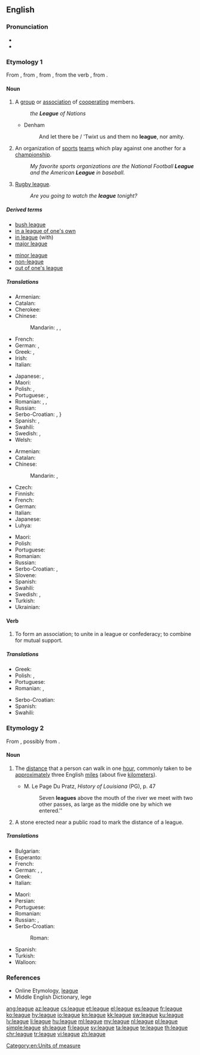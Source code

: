==English==
{{wikipedia}}

===Pronunciation===
* {{IPA|/liːɡ/|lang=en}}
* {{rhymes|iːɡ|lang=en}}

===Etymology 1===
From {{etyl|enm|en}} {{m|enm|ligg}}, from {{etyl|frm|en}} {{m|frm|ligue}}, from {{etyl|it|en}} {{m|it|lega}}, from the verb {{m|it|legare}}, from {{etyl|la|en}} {{m|la|ligō||to tie}}.

====Noun====
{{en-noun}}

# A [[group]] or [[association]] of [[cooperate|cooperating]] members.
#: ''the '''League''' of Nations''
#* Denham
#*: And let there be / 'Twixt us and them no '''league''', nor amity.
# An organization of [[sports]] [[team]]s which play against one another for a [[championship]].
#: ''My favorite sports organizations are the National Football '''League''' and the American '''League''' in baseball.''
# {{label|en|informal}} [[rugby league|Rugby league]].
#: ''Are you going to watch the '''league''' tonight?''

=====Derived terms=====
{{top2}}
* [[bush league]]
* [[in a league of one's own]]
* [[in league]] (with)
* [[major league]]
{{mid2}}
* [[minor league]]
* [[non-league]]
* [[out of one's league]]
{{bottom}}

=====Translations=====
{{trans-top|a group or association of cooperating members}}
* Armenian: {{t+|hy|լիգա|sc=Armn}}
* Catalan: {{t+|ca|lliga|f}}
* Cherokee: {{t|chr|ᎤᎾᏙᏢᎯ|tr=unadotlvhi|sc=Cher}}
* Chinese:
*: Mandarin: {{t+|cmn|同盟|tr=tóngméng|sc=Hani}}, {{t|cmn|聯盟|sc=Hani}}, {{t+|cmn|联盟|tr=liánméng|sc=Hani}}
* French: {{t+|fr|ligue|f}}
* German: {{t+|de|Liga|f}}, {{t+|de|Bund|n}}
* Greek: {{t+|el|σύνδεσμος|m|sc=Grek}}, {{t+|el|ένωση|f|sc=Grek}}
* Irish: {{t|ga|conradh|m}}
* Italian: {{t+|it|lega}}
{{trans-mid}}
* Japanese: {{t+|ja|連盟|tr=れんめい, renmei|sc=Jpan}}, {{t+|ja|同盟|tr=どうめい, dōmei|sc=Jpan}}
* Maori: {{t|mi|rīki}}
* Polish: {{t+|pl|liga|f}}, {{t|pl|przymierze|n}}
* Portuguese: {{t+|pt|aliança|f}}, {{t+|pt|liga|f}}
* Romanian: {{t+|ro|alianță|f}}, {{t+|ro|coaliție|f}}, {{t+|ro|ligă}}
* Russian: {{t+|ru|ли́га|f}}
* Serbo-Croatian: {{t|sh|лига|f|sc=Cyrl}}, {{t+|sh|liga}}}
* Spanish: {{t+|es|alianza|f}}, {{t+|es|liga|f}}
* Swahili: {{t+|sw|ligi}}
* Swedish: {{t+|sv|liga|c}}, {{t+|sv|förbund|n}}
* Welsh: {{t|cy|cynghrair|m|f}}
{{trans-bottom}}

{{trans-top|organization of sports teams}}
* Armenian: {{t+|hy|լիգա|sc=Armn}}
* Catalan: {{t+|ca|lliga|f}}
* Chinese:
*: Mandarin: {{t|cmn|聯盟|sc=Hani}}, {{t+|cmn|联盟|tr=liánméng|sc=Hani}}
* Czech: {{t+|cs|liga|f}}
* Finnish: {{t+|fi|liiga}}
* French: {{t+|fr|ligue|f}}
* German: {{t+|de|Liga|f}}
* Italian: {{t+|it|lega}}
* Japanese: {{t|ja|リーグ|tr=rīgu|sc=Jpan}}
* Luhya: {{t|luy|eligi}}
{{trans-mid}}
* Maori: {{t|mi|rīki}}
* Polish: {{t+|pl|liga|f}}
* Portuguese: {{t+|pt|liga|f}}
* Romanian: {{t+|ro|ligă|f}}
* Russian: {{t+|ru|ли́га|f}}
* Serbo-Croatian: {{t|sh|лига|f|sc=Cyrl}}, {{t+|sh|liga}}
* Slovene: {{t+|sl|liga|f}}
* Spanish: {{t+|es|liga|f}}
* Swahili: {{t+|sw|ligi}}
* Swedish: {{t+|sv|liga|c}}, {{t+|sv|förbund|n}}
* Turkish: {{t+|tr|lig}}
* Ukrainian: {{t|uk|ліга|f|tr=líha}}
{{trans-bottom}}

====Verb====
{{en-verb|leagu}}

# To form an association; to unite in a league or confederacy; to combine for mutual support.
#: {{rfquotek|South}}

=====Translations=====
{{trans-top|to form an association}}
* Greek: {{t+|el|συνασπίζομαι|sc=Grek}}
* Polish: {{t|pl|sprzymierzać się}}, {{t|pl|sprzymierzyć się}}
* Portuguese: {{t|pt|[[associar]]-[[se]]}}
* Romanian: {{t|ro|a se alia}}, {{t|ro|a se coaliza}}
{{trans-mid}}
* Serbo-Croatian: {{t+|sh|koalirati}}
* Spanish: {{t+|es|asociarse}}
* Swahili: {{t+|sw|ligi}}
{{trans-bottom}}

===Etymology 2===
From {{etyl|LL.|en}} {{m|la|leuga}}, possibly from {{etyl|cel-gau|en}}.

====Noun====
{{en-noun}}

# {{label|en|[[measurement]]}} The [[distance]] that a person can walk in one [[hour]], commonly taken to be [[approximately]] three English [[mile]]s (about five [[kilometer]]s).
#* M. Le Page Du Pratz, ''History of Louisiana'' (PG), p. 47
#*: Seven '''leagues''' above the mouth of the river we meet with two other passes, as large as the middle one by which we entered.''
# A stone erected near a public road to mark the distance of a league.

=====Translations=====
{{trans-top|distance}}
* Bulgarian: {{t+|bg|ле́вга|f}}
* Esperanto: {{t|eo|leŭgo}}
* French: {{t+|fr|lieue|f}}
* German: {{t|de|Wegstunde|f}}, {{qualifier|obsolete}} {{t+|de|Meile|f}}, {{qualifier|obsolete}} {{t|de|Leuge|f}}
* Greek: {{t+|el|λεύγα|f|sc=Grek}}
* Italian: {{t+|it|lega}}
{{trans-mid}}
* Maori: {{t|mi|rīki}}
* Persian: {{t+|fa|فرسخ|tr=farsax|sc=fa-Arab}}
* Portuguese: {{t+|pt|légua|f}}
* Romanian: {{t+|ro|leghe}}
* Russian: {{t+|ru|лье|n}}, {{t+|ru|ли́га|f}}
* Serbo-Croatian:
*: Roman: {{t+|sh|liga}}
* Spanish: {{t+|es|legua|f}}
* Turkish: {{t+|tr|fersah}}
* Walloon: {{t+|wa|eure|f}}
{{trans-bottom}}

===References===
* Online Etymology, [http://www.etymonline.com/index.php?allowed_in_frame=0&search=league&searchmode=none league]
* Middle English Dictionary, lege

[[Category:en:Units of measure]]

[[ang:league]]
[[az:league]]
[[cs:league]]
[[et:league]]
[[el:league]]
[[es:league]]
[[fr:league]]
[[ko:league]]
[[hy:league]]
[[io:league]]
[[kn:league]]
[[kk:league]]
[[sw:league]]
[[ku:league]]
[[lv:league]]
[[li:league]]
[[hu:league]]
[[ml:league]]
[[my:league]]
[[nl:league]]
[[pl:league]]
[[simple:league]]
[[sh:league]]
[[fi:league]]
[[sv:league]]
[[ta:league]]
[[te:league]]
[[th:league]]
[[chr:league]]
[[tr:league]]
[[vi:league]]
[[zh:league]]